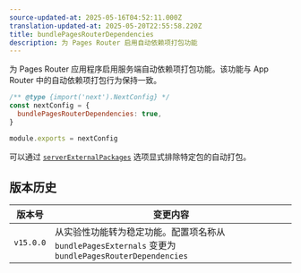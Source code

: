 ```yaml
---
source-updated-at: 2025-05-16T04:52:11.000Z
translation-updated-at: 2025-05-20T22:55:58.220Z
title: bundlePagesRouterDependencies
description: 为 Pages Router 启用自动依赖项打包功能
---
```


为 Pages Router 应用程序启用服务端自动依赖项打包功能。该功能与 App Router 中的自动依赖项打包行为保持一致。

```js filename="next.config.js"
/** @type {import('next').NextConfig} */
const nextConfig = {
  bundlePagesRouterDependencies: true,
}

module.exports = nextConfig
```

可以通过 [`serverExternalPackages`](/docs/pages/api-reference/config/next-config-js/serverExternalPackages) 选项显式排除特定包的自动打包。

## 版本历史

| 版本号     | 变更内容                                                                                                   |
| ---------- | --------------------------------------------------------------------------------------------------------- |
| `v15.0.0` | 从实验性功能转为稳定功能。配置项名称从 `bundlePagesExternals` 变更为 `bundlePagesRouterDependencies` |